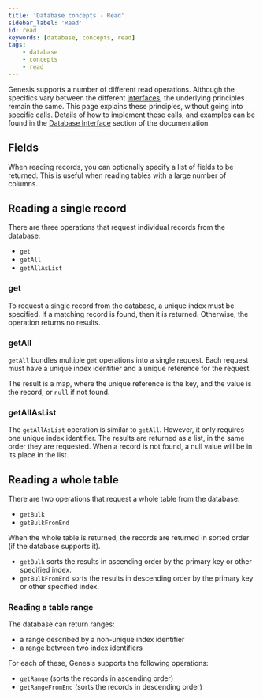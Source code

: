 ```yaml
---
title: 'Database concepts - Read'
sidebar_label: 'Read'
id: read
keywords: [database, concepts, read]
tags:
    - database
    - concepts
    - read
---
```




Genesis supports a number of different read operations. Although the specifics vary between the different [interfaces](../../../database/types-of-api/types-of-api/), the underlying principles remain the same. This page explains these principles, without going into specific calls. Details of how to implement these calls, and examples can be found in the [Database Interface](../../../database/database-interface/database-interface/) section of the documentation.

## Fields

When reading records, you can optionally specify a list of fields to be returned. This is useful when reading tables with a large number of columns.

## Reading a single record

There are three operations that request individual records from the database:

-   `get`
-   `getAll`
-   `getAllAsList`

### get

To request a single record from the database, a unique index must be specified. If a matching record is found, then it is returned. Otherwise, the operation returns no results.

### getAll

`getAll` bundles multiple `get` operations into a single request. Each request must have a unique index identifier and a unique reference for the request.

The result is a map, where the unique reference is the key, and the value is the record, or `null` if not found.

### getAllAsList

The `getAllAsList` operation is similar to `getAll`. However, it only requires one unique index identifier. The results are returned as a list, in the same order they are requested. When a record is not found, a null value will be in its place in the list.

## Reading a whole table

There are two operations that request a whole table from the database:

-   `getBulk`
-   `getBulkFromEnd`

When the whole table is returned, the records are returned in sorted order (if the database supports it). 

- `getBulk` sorts the results in ascending order by the primary key or other specified index. 
- `getBulkFromEnd` sorts the results in descending order by the primary key or other specified index. 

### Reading a table range

The database can return ranges:

-   a range described by a non-unique index identifier
-   a range between two index identifiers

For each of these, Genesis supports the following operations:

-   `getRange` (sorts the records in ascending order)
-   `getRangeFromEnd` (sorts the records in descending order)
